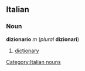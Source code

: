 ==Italian==
===Noun===
[[Category:Italian nouns]]
'''dizionario''' ''m'' (''plural'' '''dizionari''')

#[[dictionary]]